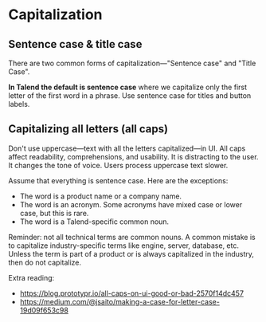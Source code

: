 
<Meta title="Content/Capitalization" />

# Capitalization

## Sentence case & title case

There are two common forms of capitalization—"Sentence case" and "Title Case". 

**In Talend the default is sentence case** where we capitalize only the first letter of the first word in a phrase. Use sentence case for titles and button labels.

## Capitalizing all letters (all caps)

Don't use uppercase—text with all the letters capitalized—in UI. All caps affect readability, comprehensions, and usability.
It is distracting to the user. It changes the tone of voice. Users process uppercase text slower.

Assume that everything is sentence case. Here are the exceptions:

- The word is a product name or a company name.
- The word is an acronym. Some acronyms have mixed case or lower case, but this is rare.
- The word is a Talend-specific common noun.

Reminder: not all technical terms are common nouns. A common mistake is to capitalize industry-specific terms like engine, server, database, etc. Unless the term is part of a product or is always capitalized in the industry, then do not capitalize.

Extra reading:

- https://blog.prototypr.io/all-caps-on-ui-good-or-bad-2570f14dc457
- https://medium.com/@jsaito/making-a-case-for-letter-case-19d09f653c98
